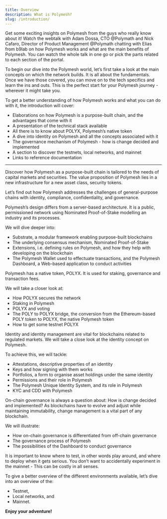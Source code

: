 ```yaml
---
title: Overview
description: What is Polymesh?
slug: /introduction/
---
```



<OverviewVideoBox title="Polymath webcast" videoId="Hrp1GGgdoQ8">
    Get some exciting insights on Polymesh from the guys who really know about it! Watch the webtalk with Adam Dossa, CTO @Polymath and Nick Cafaro, Director of Product Management @Polymath chatting with Elias from b9lab on how Polymesh works and what are the main benefits of Polymesh. 
    You can watch the whole talk in one go or pick the parts related to each section of the portal.
</OverviewVideoBox>


To begin our dive into the Polymesh world, let’s first take a look at the main concepts on which the network builds. It is all about the fundamentals. Once we have those covered, you can move on to the tech specifics and learn the ins and outs. This is the perfect start for your Polymesh journey - wherever it might take you.

To get a better understanding of how Polymesh works and what you can do with it, the introduction will cover:
* Elaborations on how Polymesh is a purpose-built chain, and the advantages that come with it
* A presentation of the technical stack available
* All there is to know about POLYX, Polymesh’s native token
* A dive into identity on Polymesh and all the concepts associated with it
* The governance mechanism of Polymesh - how is change decided and implemented
* A section to discover the testnets, local networks, and mainnet
* Links to reference documentation


***
<OverviewBox title="Why Polymesh?" linkHref="/introduction/why-polymesh" linkText="Why Polymesh?" imgSrc="/tmpAssets/01_why_polymesh-01.svg" floating="true">

Discover how Polymesh as a purpose-built chain is tailored to the needs of capital markets and securities. The value proposition of Polymesh lies in a new infrastructure for a new asset class, security tokens.

Let’s find out how Polymesh addresses the challenges of general-purpose chains with identity, compliance, confidentiality, and governance.
</OverviewBox>

<OverviewBox title="The technical stack" linkHref="/introduction/tech-stack" linkText="Technical Stack" imgSrc="/tmpAssets/02_technical_stack-01.svg" floating="true">

Polymesh’s design differs from a server-based architecture. It is a public, permissioned network using Nominated Proof-of-Stake modelling an industry and its processes.

We will dive deeper into:

* Substrate, a modular framework enabling purpose-built blockchains
* The underlying consensus mechanism, Nominated Proof-of-Stake
* Extensions, i.e. defining rules on Polymesh, and how they help with developing on the blockchain
* The Polymesh Wallet used to effectuate transactions, and the Polymesh Dashboard, a Web-based application to conduct activities

</OverviewBox>

<OverviewBox title="POLYX" linkHref="/introduction/polyx" linkText="POLYX" imgSrc="/tmpAssets/03_polyx-01.svg" floating="true">

Polymesh has a native token, POLYX. It is used for staking, governance and transaction fees.

We will take a closer look at:

* How POLYX secures the network
* Staking in Polymesh
* POLYX and voting
* The POLY to POLYX bridge, the conversion from the Ethereum-based POLY token to POLYX, the native Polymesh token
* How to get some testnet POLYX

</OverviewBox>

<OverviewBox title="Identity" linkHref="/introduction/identity" linkText="Identity" imgSrc="/tmpAssets/04_identity-01.svg" floating="true">

Identity and identity management are vital for blockchains related to regulated markets. We will take a close look at the identity concept on Polymesh.

To achieve this, we will tackle:

* Attestations, descriptive properties of an identity
* Keys and how signing with them works
* Portfolios, a form to organise asset holdings under the same identity
* Permissions and their role in Polymesh
* The Polymesh Unique Identity System, and its role in Polymesh
* KYC and CDD with Polymesh

</OverviewBox>

<OverviewBox title="Governance" linkHref="/introduction/governance" linkText="Governance" imgSrc="/tmpAssets/05_governance-01.svg" floating="true">

On-chain governance is always a question about: How is change decided and implemented? As blockchains have to evolve and adjust while maintaining immutability, change management is a vital part of any blockchain.

We will illustrate:

* How on-chain governance is differentiated from off-chain governance
* The governance process of Polymesh
* The possibilities of the Dashboard to conduct governance

</OverviewBox>

<OverviewBox title="Discovering the testnets, local networks, and mainnet" linkHref="/introduction/networks" linkText="Discovering the testnets, local networks, and mainnet" imgSrc="/tmpAssets/06_testnets_mainnet-01.svg" floating="true">

It is important to know where to test, in other words play around, and where to deploy when it gets serious. You don’t want to accidentally experiment in the mainnet - This can be costly in all senses.

To give a better overview of the different environments available, let’s dive into an overview of the:

* Testnet,
* Local networks, and
* Mainnet.

</OverviewBox>

**Enjoy your adventure!**
